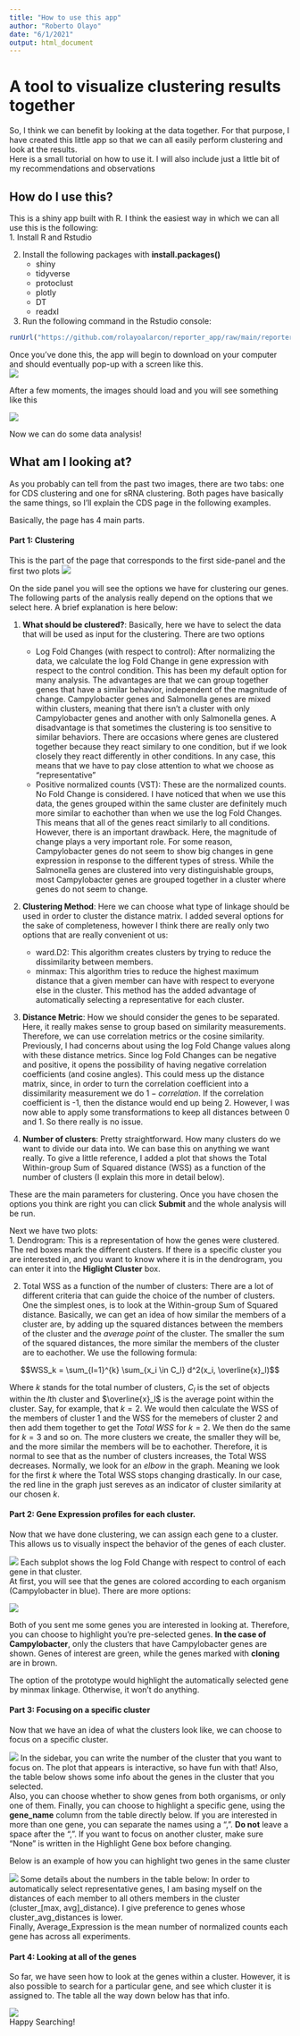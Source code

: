```yaml
---
title: "How to use this app"
author: "Roberto Olayo"
date: "6/1/2021"
output: html_document
---
```


# A tool to visualize clustering results together  
So, I think we can benefit by looking at the data together. For that purpose, I have created this little app so that we can all easily perform clustering and look at the results.  
Here is a small tutorial on how to use it. I will also include just a little bit of my recommendations and observations

## How do I use this?  
This is a shiny app built with R. I think the easiest way in which we can all use this is the following:  
1. Install R and Rstudio         

2. Install the following packages with **install.packages()**  
    + shiny
    + tidyverse
    + protoclust
    + plotly
    + DT
    + readxl  
    
3. Run the following command in the Rstudio console:
```r
runUrl("https://github.com/rolayoalarcon/reporter_app/raw/main/reporter_selection_app.zip")
```

Once you've done this, the app will begin to download on your computer and should eventually pop-up with a screen like this.  
![](images/blank_app.png)

After a few moments, the images should load and you will see something like this

![](images/basic_layout.png)


Now we can do some data analysis!  
  
## What am I looking at?  

As you probably can tell from the past two images, there are two tabs: one for CDS clustering and one for sRNA clustering. Both pages have basically the same things, so I'll explain the CDS page in the following examples.  
  
Basically, the page has 4 main parts.

#### Part 1: Clustering   
This is the part of the page that corresponds to the first side-panel and the first two plots
![](images/first_part.png)

On the side panel you will see the options we have for clustering our genes. The following parts of the analysis really depend on the options that we select here. 
A brief explanation is here below:  
  
1. **What should be clustered?**: Basically, here we have to select the data that will be used as input for the clustering. There are two options
    + Log Fold Changes (with respect to control): After normalizing the data, we calculate the log Fold Change in gene expression with respect to the control condition. This has been my default option for many analysis.
    The advantages are that we can group together genes that have a similar behavior, independent of the magnitude of change. Campylobacter genes and Salmonella genes are mixed within clusters, meaning that there isn't a cluster with only Campylobacter
    genes and another with only Salmonella genes. A disadvantage is that sometimes the clustering is too sensitive to similar behaviors. There are occasions where genes are clustered together because they react similary to one condition, but if we look closely they react differently in other conditions. In any case, this means that we have to pay close attention to what we choose as "representative"
    + Positive normalized counts (VST): These are the normalized counts. No Fold Change is considered. I have noticed that when we use this data, the genes grouped within the same cluster are definitely much more similar to eachother than when we use the log Fold Changes. This means that all of the genes react similarly to all conditions. However, there is an important drawback. Here, the magnitude of change plays a very important role. For some reason, Campylobacter genes do not seem to show big changes in gene expression in response to the different types of stress. While the Salmonella genes are clustered into very distinguishable groups, most Campylobacter genes are grouped together in a cluster where genes do not seem to change.
  
2. **Clustering Method**: Here we can choose what type of linkage should be used in order to cluster the distance matrix. I added several options for the sake of completeness, however I think there are really only two options that are really convenient ot us:
    + ward.D2: This algorithm creates clusters by trying to reduce the dissimilarity between members.
    + minmax: This algorithm tries to reduce the highest maximum distance that a given member can have with respect to everyone else in the cluster. This method has the added advantage of automatically selecting a representative for each cluster.
  
3. **Distance Metric**: How we should consider the genes to be separated. Here, it really makes sense to group based on similarity measurements. Therefore, we can use correlation metrics or the cosine similarity. Previously, I had concerns about using the log Fold Change values along with these distance metrics. Since log Fold Changes can be negative and positive, it opens the possibility of having negative correlation coefficients (and cosine angles). This could mess up the distance matrix, since, in order to turn the correlation coefficient into a dissimilarity measurement we do $1-correlation$. If the correlation coefficient is -1, then the distance would end up being 2. However, I was now able to apply some transformations to keep all distances between 0 and 1. So there really is no issue. 
  
4. **Number of clusters**: Pretty straightforward. How many clusters do we want to divide our data into. We can base this on anything we want really. To give a little reference, I added a plot that shows the Total Within-group Sum of Squared distance (WSS) as a function of the number of clusters (I explain this more in detail below).

These are the main parameters for clustering. Once you have chosen the options you think are right you can click **Submit** and the whole analysis will be run.

Next we have two plots:  
1. Dendrogram: This is a representation of how the genes were clustered. The red boxes mark the different clusters. If there is a specific cluster you are interested in, and you want to know where it is in the dendrogram, you can enter it into the **Higlight Cluster** box.  
  
2. Total WSS as a function of the number of clusters: There are a lot of different criteria that can guide the choice of the number of clusters. One the simplest ones, is to look at the Within-group Sum of Squared distance. Basically, we can get an idea of how similar the members of a cluster are, by adding up the squared distances between the members of the cluster and the *average point* of the cluster. The smaller the sum of the squared distances, the more similar the members of the cluster are to eachother. We use the following formula:

$$WSS_k = \sum_{l=1}^{k} \sum_{x_i \in C_l} d^2(x_i, \overline{x}_l)$$

Where $k$ stands for the total number of clusters, $C_l$ is the set of objects within the $l$th cluster and $\overline{x}_l$ is the average point within the cluster. Say, for example, that $k=2$. We would then calculate the WSS of the members of cluster 1  and the WSS for the memebers of cluster 2 and then add them together to get the *Total WSS* for $k=2$. We then do the same for $k=3$ and so on. The more clusters we create, the smaller they will be, and the more similar the members will be to eachother. Therefore, it is normal to see that as the number of clusters increases, the Total WSS decreases. Normally, we look for an *elbow* in the graph. Meaning we look for the first $k$ where the Total WSS stops changing drastically. In our case, the red line in the graph just sereves as an indicator of cluster similarity at our chosen $k$.  

  
#### Part 2: Gene Expression profiles for each cluster.  
  
Now that we have done clustering, we can assign each gene to a cluster. This allows us to visually inspect the behavior of the genes of each cluster.   
  
![](images/profile_section.png)
Each subplot shows the log Fold Change with respect to control of each gene in that cluster.   
At first, you will see that the genes are colored according to each organism (Campylobacter in blue). There are more options:
  
![](images/profile_options.png)
  
Both of you sent me some genes you are interested in looking at. Therefore, you can choose to highlight you're pre-selected genes. **In the case of Campylobacter**, only the clusters that have Campylobacter genes are shown. Genes of interest are green, while the genes marked with **cloning** are in brown.  
  
The option of the prototype would highlight the automatically selected gene by minmax linkage. Otherwise, it won't do anything.  
  
#### Part 3: Focusing on a specific cluster
Now that we have an idea of what the clusters look like, we can choose to focus on a specific cluster.

![](images/focused_section.png)
In the sidebar, you can write the number of the cluster that you want to focus on. The plot that appears is interactive, so have fun with that! Also, the table below shows some info about the genes in the cluster that you selected.  
Also, you can choose whether to show genes from both organisms, or only one of them. Finally, you can choose to highlight a specific gene, using the **gene_name** column from the table directly below. If you are interested in more than one gene, you can separate the names using a ",". **Do not** leave a space after the ",". If you want to focus on another cluster, make sure "None" is written in the Highlight Gene box before changing.

Below is an example of how you can highlight two genes in the same cluster

![](images/focused_highlight.png)
Some details about the numbers in the table below: In order to automatically select representative genes, I am basing myself on the distances of each member to all others members in the cluster (cluster_[max, avg]_distance). I give preference to genes whose cluster_avg_distances is lower.   
Finally, Average_Expression is the mean number of normalized counts each gene has across all experiments.  
  
#### Part 4: Looking at all of the genes  
So far, we have seen how to look at the genes within a cluster. However, it is also possible to search for a particular gene, and see which cluster it is assigned to. The table all the way down below has that info.  
  
![](images/final_table.png)  
Happy Searching!
